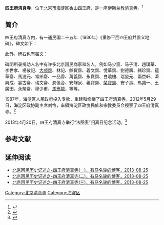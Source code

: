 '''四王府清真寺'''，位于[[北京市|北京市]][[海淀区|海淀区]]香山四王府，是一座[[伊斯兰教|伊斯兰教]][[清真寺|清真寺]]。<ref>{{Cite web |url=http://www.bjethnic.gov.cn/zjhd/zjhdDetail.asp?pos=82&id=5851 |title=四王府清真寺，北京的民族与宗教，于2015-04-08查阅 |accessdate=2015-04-08 |archive-date=2012-04-09 |archive-url=https://web.archive.org/web/20120409145453/http://www.bjethnic.gov.cn/zjhd/zjhdDetail.asp?pos=82&id=5851 |dead-url=yes }}</ref>

==简介==
四王府清真寺内，有一通民国二十五年（1936年）《重修平西四王府并置义地碑》，碑文如下：
{{Quotation|
重修平西四王府并置义地碑

吾教始于阿丹，成于[[穆罕默德|默罕穆德]]，中间列圣相承。首自天方而流传东亚，已千余年矣！吾教教徒所在之处，莫不创建寺院，为敬主赞圣之举。平西四王府清真寺，据父老传闻，系清[[乾隆|乾隆]]年间[[什刹海清真寺|后门桥]]马乡老同本郡乡老所创建，距今二百余年。……中经修理，亦不知其若干次。

至光绪二十七年，马成（诚）斋及三家店洪宝山，置寺中北地一丈并挖井一口，计用银壹佰余两，迨民国成立，信教自由，载于约法，吾教对于礼拜之地更不能不加整饬，籍以阐明教义，团结精神。

民国十二年，马少辰、马子清、马墨林、冯稚如、李华堂等来寺礼拜，见院宇狭隘，大殿渗漏，思扩充修补。首先助银肆拾元以为之倡，并商同刘德寿、彭湘二乡老各处捐募，计捐到银柒佰贰拾捌元贰角柒分。……

民国十六年，因四王府门头村，吾教中贫寒者多，凡遇死亡，皆无处殡葬。又由马少辰、马子清、马仲候及刘德寿、彭湘等各处捐募及寄居[[黑龙江|黑龙江]]之仉宝山兑来银壹佰元。购买……地一段，计地八亩作为义地，坐落于鲍家窑北，支银叁佰贰拾元，……嗣公同议定，暂以义地收入十分之八，津贴阿訇，以十分之二归寺中零用，不得妄为变更。

（民国）十八年，马少辰等见殿宇倾圮，房屋渗漏，又由城内乡老及本郡乡老捐助，……

今寺内有大门一座；大殿三间；东房三间为接待室；又东房贰间为老师傅住室；又东房一间为储物室；北方三间为阿訇住室；北房贰间为沐浴室；又北房一间为厨房；南棚一间为中厕。七年之间，院落扩大，殿宇一新。凡穆民生则有聚礼之所，死则有葬埋之地，庶教义由此昌明，团体愈形巩固。亦云，幸矣。……。昱亭不文，谨誌其概略云尔。

马仲候 乡老独捐大殿地板全份，男匣一个

所有捐款姓氏勒诸碑阴以彰善举      热心公益，感激实深，本郡同人勒此誌谢

 
第一届普通文官考试及格二等奖章农工部佥事上任事

                              农商部技士上任事 耀东张昱亭 敬撰

                                          阿訇 杨建贵

                                               麻德龙

                                          阿訇 李荣

                                               白光恒  老师傅  李凤岐

                                 铁路大学 学生 文甫张国华敬书   

                                               中华民国二十五年五月
}}

此外，碑右也有铭文：
{{Quotation|
    盖闻人，（今）有[[什刹海清真寺|后门桥]]马良后代曾孙马仲侯、马少辰、马玉亭：求四王府清真寺阿衡、海里凡、管事诸位乡老：（现）制（置）地十亩，作为阿衡、海里凡之养力，本郡乡老沾塞哇不。

一、马宅瑩（茔）地，求诸位照应。

二、斋月每日，求阿衡游坟。

三、每主麻日，阿衡同诸位在殿上作肚而哇益。

四、开斋节求阿衡圆经，在瑩（茔）地。

五、大小开斋在瑩（茔）地作肚（而）哇益。

六、阿衡上任时，到瑩（茔）地作肚而哇益，同海里凡。

……

阿衡  李荣  管事人   米文海  麻廷亮

                     张凤祥  刘德寿

                     中华民国二十年  古历三月初九

}}

碑阴所录捐助人名中有许多北京回民商家和名人，例如马少宸、马子清、趙璞華、李世孝、楊敬記、[[大順齋|大順齋]]、林記、餘寳齋、義文齋、悅華齋、劉德壽、緒珍齋、蘊華齋、馬澍元、常郎齋、一品香、萬義齋、永寳齋、白曉樓、瑞發元、兩益軒、濟興成、宴古齋、瑞文齋、潤億合、安靜泉、義寳齋、[[榮寳齋|榮寳齋]]、安子壽、馬識一、王廣田、永聚齋、穆少甫、[[馬應龍|馬應龍]]，等等。

1987年，海淀区人民政府投入专款，重建和修缮了四王府清真寺。2012年5月29日，海淀区政协副主席刘恪，率領海淀区政协民族和宗教委员会视察了四王府清真寺。<ref>{{Cite web |url=http://www.hdzx.gov.cn/zxhd/zxyw1/201205/t20120529_424234.htm |title=区政协民族和宗教委员会视察四王府清真寺，海淀政协，2012-05-29 |access-date=2015-04-08 |archive-url=https://web.archive.org/web/20150924025342/http://www.hdzx.gov.cn/zxhd/zxyw1/201205/t20120529_424234.htm |archive-date=2015-09-24 |dead-url=yes }}</ref>

2013年4月20日，四王府清真寺举行“法图麦”归真日纪念活动。<ref>{{Cite web |url=http://www.bjhd.gov.cn/govinfo/auto4545/201304/t20130424_492915.html |title=四王府清真寺举行“法图麦”纪念活动，海淀区政府信息公开大厅，2013-04-20 |accessdate=2015-04-08 |archive-date=2015-09-23 |archive-url=https://web.archive.org/web/20150923191351/http://www.bjhd.gov.cn/govinfo/auto4545/201304/t20130424_492915.html |dead-url=yes }}</ref>

==参考文献==
{{reflist}}

==延伸阅读==
*[http://blog.sina.com.cn/s/blog_9bb929230101dgl8.html 北京回民历史记述之-四王府清真寺(一)，有马名骏的博客，2013-08-25]{{Wayback|url=http://blog.sina.com.cn/s/blog_9bb929230101dgl8.html |date=20150414204917 }}
*[http://blog.sina.com.cn/s/blog_9bb929230101dq1h.html 北京回民历史记述之-四王府清真寺(二)，有马名骏的博客，2013-08-25]{{Wayback|url=http://blog.sina.com.cn/s/blog_9bb929230101dq1h.html |date=20150414190100 }}
*[http://blog.sina.com.cn/s/blog_9bb929230101dygu.html 北京回民历史记述之-四王府清真寺(三)，有马名骏的博客，2013-08-25]{{Wayback|url=http://blog.sina.com.cn/s/blog_9bb929230101dygu.html |date=20150414191239 }}


[[Category:北京清真寺|Category:北京清真寺]]
[[Category:海淀区|Category:海淀区]]
